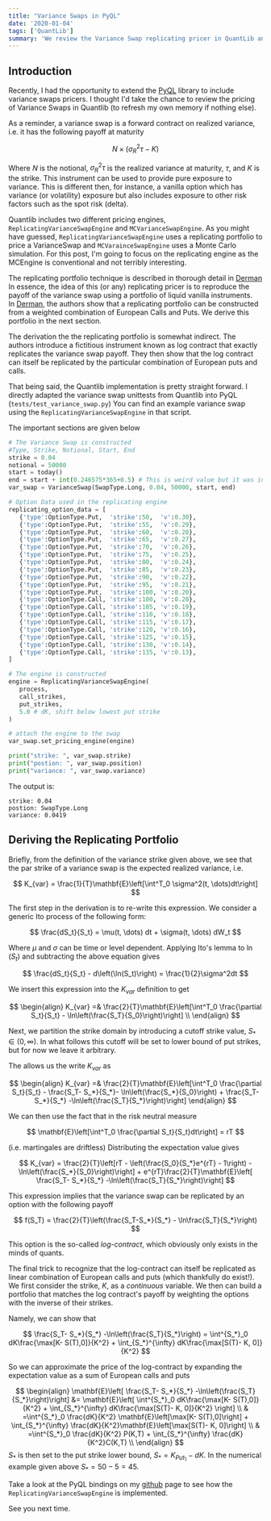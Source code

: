 ```yaml
---
title: "Variance Swaps in PyQL"
date: '2020-01-04'
tags: ['QuantLib']
summary: 'We review the Variance Swap replicating pricer in QuantLib and its implementation in PyQL'
---
```


## Introduction

Recently, I had the opportunity to extend the [PyQL](https://github.com/enthought/pyql) library to include variance swaps pricers.  I thought I'd take the chance to review the pricing of Variance Swaps in Quantlib (to refresh my own memory if nothing else).

As a reminder, a variance swap is a forward contract on realized variance, i.e.
it has the following payoff at maturity

$$ 
N\times(\sigma_R^2{\tau} - K) 
$$

Where $N$ is the notional, $\sigma_R^2{\tau}$ is the realized variance at maturity, $\tau$, and $K$ is the strike. This instrument can be used to provide pure exposure to variance.  This is different then, for instance, a vanilla option which has variance (or volatility) exposure but also includes exposure to other risk factors such as the spot risk (delta).  

Quantlib includes two different pricing engines, ``ReplicatingVarianceSwapEngine``
and ``MCVarianceSwapEngine``.  As you might have guessed, ``ReplicatingVarianceSwapEngine``
uses a replicating portfolio to price a VarianceSwap and ``MCVarainceSwapEngine``
uses a Monte Carlo simulation. For this post, I'm going to focus on the
replicating engine as the MCEngine is conventional and not terribly interesting.

The replicating portfolio technique is described in thorough detail in [Derman](https://www.semanticscholar.org/paper/More-than-You-ever-Wanted-to-Know-about-Volatility-Demeterfi-Derman/3d9cfbe5ff32fd805f79c85b1e48fa9ac84e9128) In essence, the idea of this (or any) replicating pricer is to reproduce the payoff of the variance swap using a portfolio of liquid vanilla instruments.  
In [Derman](https://www.semanticscholar.org/paper/More-than-You-ever-Wanted-to-Know-about-Volatility-Demeterfi-Derman/3d9cfbe5ff32fd805f79c85b1e48fa9ac84e9128), the authors show that a replicating portfolio can be constructed from a weighted combination of European Calls and Puts.  We derive this
portfolio in the next section.

The derivation the the replicating portfolio is somewhat indirect.  The authors
introduce a fictitious instrument known as log contract that exactly replicates the variance swap payoff.  They then show that the log contract can itself be replicated by the particular combination of European puts and calls.  

That being said, the Quantlib implementation is pretty straight forward.
I directly adapted the variance swap unittests from Quantlib into PyQL
(``tests/test_variance_swap.py``)  You can find an example variance swap using
the ``ReplicatingVarianceSwapEngine`` in that script.

The important sections are given below

```python
# The Variance Swap is constructed
#Type, Strike, Notional, Start, End
strike = 0.04
notional = 50000
start = today()
end = start + int(0.246575*365+0.5) # This is weird value but it was in the Quantlib unittest
var_swap = VarianceSwap(SwapType.Long, 0.04, 50000, start, end)

# Option Data used in the replicating engine
replicating_option_data = [
   {'type':OptionType.Put,  'strike':50,  'v':0.30},
   {'type':OptionType.Put,  'strike':55,  'v':0.29},
   {'type':OptionType.Put,  'strike':60,  'v':0.28},
   {'type':OptionType.Put,  'strike':65,  'v':0.27},
   {'type':OptionType.Put,  'strike':70,  'v':0.26},
   {'type':OptionType.Put,  'strike':75,  'v':0.25},
   {'type':OptionType.Put,  'strike':80,  'v':0.24},
   {'type':OptionType.Put,  'strike':85,  'v':0.23},
   {'type':OptionType.Put,  'strike':90,  'v':0.22},
   {'type':OptionType.Put,  'strike':95,  'v':0.21},
   {'type':OptionType.Put,  'strike':100, 'v':0.20},
   {'type':OptionType.Call, 'strike':100, 'v':0.20},
   {'type':OptionType.Call, 'strike':105, 'v':0.19},
   {'type':OptionType.Call, 'strike':110, 'v':0.18},
   {'type':OptionType.Call, 'strike':115, 'v':0.17},
   {'type':OptionType.Call, 'strike':120, 'v':0.16},
   {'type':OptionType.Call, 'strike':125, 'v':0.15},
   {'type':OptionType.Call, 'strike':130, 'v':0.14},
   {'type':OptionType.Call, 'strike':135, 'v':0.13},
]

# The engine is constructed
engine = ReplicatingVarianceSwapEngine(
   process,
   call_strikes,
   put_strikes,
   5.0 # dK, shift below lowest put strike
)

# attach the engine to the swap
var_swap.set_pricing_engine(engine)

print("strike: ", var_swap.strike)
print("postion: ", var_swap.position)
print("variance: ", var_swap.variance)

```
The output is:
```
strike: 0.04
postion: SwapType.Long
variance: 0.0419
```
## Deriving the Replicating Portfolio

Briefly, from the definition of the variance strike given above, we see that the par strike of a variance swap is the expected realized variance, i.e.

$$
K_{var} = \frac{1}{T}\mathbf{E}\left[\int^T_0 \sigma^2(t, \dots)dt\right]
$$

The first step in the derivation is to re-write this expression.  We consider a generic Ito process of the following form:

$$
\frac{dS_t}{S_t} = \mu(t, \dots) dt + \sigma(t, \dots) dW_t 
$$

Where $\mu$ and $\sigma$ can be time or level dependent. Applying Ito's lemma to $\ln(S_t)$ and subtracting the above equation gives

$$
\frac{dS_t}{S_t} - d\left(\ln(S_t)\right) = \frac{1}{2}\sigma^2dt
$$

We insert this expression into the $K_{var}$ definition to get

$$
\begin{align}
K_{var} =& \frac{2}{T}\mathbf{E}\left[\int^T_0 \frac{\partial S_t}{S_t} - \ln\left(\frac{S_T}{S_0}\right)\right] \\
\end{align}
$$

Next, we partition the strike domain by introducing a cutoff strike value, $S_* \in (0, \infty)$.  In what follows this cutoff will be set to lower bound of put strikes, but for now we leave it arbitrary.

The allows us the write $K_{var}$ as

$$
\begin{align}
K_{var} =& \frac{2}{T}\mathbf{E}\left[\int^T_0 \frac{\partial S_t}{S_t} - \frac{S_T- S_*}{S_*}- \ln\left(\frac{S_*}{S_0}\right) + \frac{S_T- S_*}{S_*} -\ln\left(\frac{S_T}{S_*}\right)\right]
\end{align}
$$

We can then use the fact that in the risk neutral measure

$$
\mathbf{E}\left[\int^T_0 \frac{\partial S_t}{S_t}dt\right] = rT
$$

(i.e. martingales are driftless) Distributing the expectation value gives

$$
K_{var} = \frac{2}{T}\left[rT - \left(\frac{S_0}{S_*}e^{rT} - 1\right) - \ln\left(\frac{S_*}{S_0}\right)\right] + e^{rT}\frac{2}{T}\mathbf{E}\left[ \frac{S_T- S_*}{S_*} -\ln\left(\frac{S_T}{S_*}\right)\right]
$$


This expression implies that the variance swap can be replicated by an option with the following payoff

$$
f(S_T) = \frac{2}{T}\left(\frac{S_T-S_*}{S_*} - \ln\frac{S_T}{S_*}\right) 
$$

This option is the so-called *log-contract*, which obviously only exists in the minds of quants.

The final trick to recognize that the log-contract can itself be replicated as linear combination of European calls and puts (which thankfully do exist!).  We first consider the strike, $K$, as a *continuous* variable.  We then can build a portfolio that matches the log contract's payoff by weighting the options with the inverse of their strikes.

Namely, we can show that

$$
 \frac{S_T- S_*}{S_*} -\ln\left(\frac{S_T}{S_*}\right) = \int^{S_*}_0 dK\frac{\max[K- S(T),0]}{K^2} + \int_{S_*}^{\infty} dK\frac{\max[S(T)- K, 0]}{K^2}
$$


So we can approximate the price of the log-contract by expanding the expectation value
as a sum of European calls and puts

$$
\begin{align}
\mathbf{E}\left[ \frac{S_T- S_*}{S_*} -\ln\left(\frac{S_T}{S_*}\right)\right] &=
\mathbf{E}\left[ \int^{S_*}_0 dK\frac{\max[K- S(T),0]}{K^2} + \int_{S_*}^{\infty} dK\frac{\max[S(T)- K, 0]}{K^2} \right] \\
 & =\int^{S_*}_0 \frac{dK}{K^2} \mathbf{E}\left[\max[K- S(T),0]\right] + \int_{S_*}^{\infty} \frac{dK}{K^2}\mathbf{E}\left[\max[S(T)- K, 0]\right] \\
  & =\int^{S_*}_0 \frac{dK}{K^2} P(K,T) + \int_{S_*}^{\infty} \frac{dK}{K^2}C(K,T) \\
\end{align}
$$
$S_*$ is then set to the put strike lower bound, $S_*  = K_{Put_1} - dK$.  In the numerical example given above $S_*  = 50 - 5 = 45$.

Take a look at the PyQL bindings on my [github](https://github.com/kevingivens/pyql) page to see how the
``ReplicatingVarianceSwapEngine`` is implemented.

See you next time.
